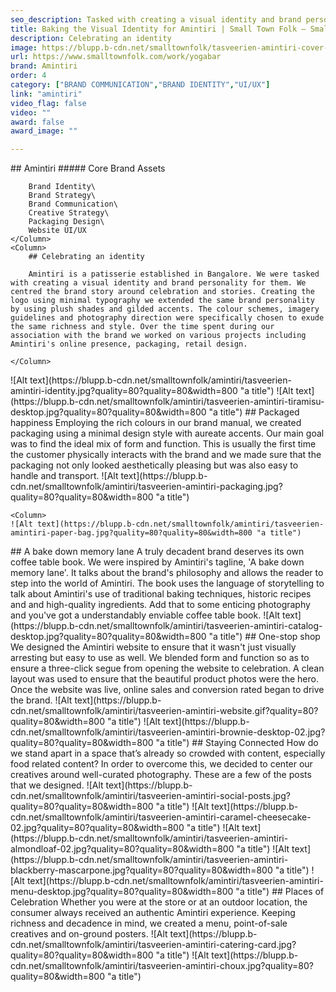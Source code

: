 ```yaml
---
seo_description: Tasked with creating a visual identity and brand personality for them, we spent time on various projects including Amintiri's online presence, packaging, retail design.
title: Baking the Visual Identity for Amintiri | Small Town Folk — Small Town Folk
description: Celebrating an identity 
image: https://blupp.b-cdn.net/smalltownfolk/tasveerien-amintiri-cover-03.jpg?quality=80
url: https://www.smalltownfolk.com/work/yogabar
brand: Amintiri 
order: 4
category: ["BRAND COMMUNICATION","BRAND IDENTITY","UI/UX"]
link: "amintiri"
video_flag: false
video: ""
award: false
award_image: ""

---
```


<Column2>
    <Column>
        ## Amintiri 
        ##### Core Brand Assets

        Brand Identity\
        Brand Strategy\
        Brand Communication\
        Creative Strategy\
        Packaging Design\
        Website UI/UX
    </Column>
    <Column>
        ## Celebrating an identity 
        
        Amintiri is a patisserie established in Bangalore. We were tasked with creating a visual identity and brand personality for them. We centred the brand story around celebration and stories. Creating the logo using minimal typography we extended the same brand personality by using plush shades and gilded accents. The colour schemes, imagery guidelines and photography direction were specifically chosen to exude the same richness and style. Over the time spent during our association with the brand we worked on various projects including Amintiri's online presence, packaging, retail design.

    </Column>
</Column2>

<Column>
    ![Alt text](https://blupp.b-cdn.net/smalltownfolk/amintiri/tasveerien-amintiri-identity.jpg?quality=80?quality=80&width=800 "a title")
</Column>

<Column>
    ![Alt text](https://blupp.b-cdn.net/smalltownfolk/amintiri/tasveerien-amintiri-tiramisu-desktop.jpg?quality=80?quality=80&width=800 "a title")
</Column>

<Column>
    ## Packaged happiness
    Employing the rich colours in our brand manual, we created packaging using a minimal design style with aureate accents. Our main goal was to find the ideal mix of form and function. This is usually the first time the customer physically interacts with the brand and we made sure that the packaging not only looked aesthetically pleasing but was also easy to handle and transport. 
</Column>

<Column2>
    <Column>
    ![Alt text](https://blupp.b-cdn.net/smalltownfolk/amintiri/tasveerien-amintiri-packaging.jpg?quality=80?quality=80&width=800 "a title")
    </Column>

    <Column>
    ![Alt text](https://blupp.b-cdn.net/smalltownfolk/amintiri/tasveerien-amintiri-paper-bag.jpg?quality=80?quality=80&width=800 "a title")
</Column>
</Column2>

<Column>
    ## A bake down memory lane
    A truly decadent brand deserves its own coffee table book. We were inspired by Amintiri's tagline, 'A bake down memory lane'. It talks about the brand's philosophy and allows the reader to step into the world of Amintiri. The book uses the language of storytelling to talk about Amintiri's use of traditional baking techniques, historic recipes and and high-quality ingredients. Add that to some enticing photography and you've got a understandably enviable coffee table book.
</Column>

<Column>
    ![Alt text](https://blupp.b-cdn.net/smalltownfolk/amintiri/tasveerien-amintiri-catalog-desktop.jpg?quality=80?quality=80&width=800 "a title")
</Column>

<Column>
    ## One-stop shop 
    We designed the Amintiri website to ensure that it wasn't just visually arresting but easy to use as well. We blended form and function so as to ensure a three-click segue from opening the website to celebration. A clean layout was used to ensure that the beautiful product photos were the hero. Once the website was live, online sales and conversion rated began to drive the brand.
</Column>

<Column>
    ![Alt text](https://blupp.b-cdn.net/smalltownfolk/amintiri/tasveerien-amintiri-website.gif?quality=80?quality=80&width=800 "a title")
</Column>

<Column>
    ![Alt text](https://blupp.b-cdn.net/smalltownfolk/amintiri/tasveerien-amintiri-brownie-desktop-02.jpg?quality=80?quality=80&width=800 "a title")
</Column>

<Column>
    ## Staying Connected  
    How do we stand apart in a space that’s already so crowded with content, especially food related content? In order to overcome this, we decided to center our creatives around well-curated photography. These are a few of the posts that we designed.
</Column>

<Column>
    ![Alt text](https://blupp.b-cdn.net/smalltownfolk/amintiri/tasveerien-amintiri-social-posts.jpg?quality=80?quality=80&width=800 "a title")
</Column>

<Column3>
    <Column>
    ![Alt text](https://blupp.b-cdn.net/smalltownfolk/amintiri/tasveerien-amintiri-caramel-cheesecake-02.jpg?quality=80?quality=80&width=800 "a title")
    </Column>
    <Column>
    ![Alt text](https://blupp.b-cdn.net/smalltownfolk/amintiri/tasveerien-amintiri-almondloaf-02.jpg?quality=80?quality=80&width=800 "a title")
    </Column>
    <Column>
    ![Alt text](https://blupp.b-cdn.net/smalltownfolk/amintiri/tasveerien-amintiri-blackberry-mascarpone.jpg?quality=80?quality=80&width=800 "a title")
    </Column>
</Column3>

<Column>
    ![Alt text](https://blupp.b-cdn.net/smalltownfolk/amintiri/tasveerien-amintiri-menu-desktop.jpg?quality=80?quality=80&width=800 "a title")
</Column>

<Column>
    ## Places of Celebration 
    Whether you were at the store or at an outdoor location, the consumer always received an authentic Amintiri experience. Keeping richness and decadence in mind, we created a menu, point-of-sale creatives and on-ground posters. 
</Column>

<Column2>
    <Column>
    ![Alt text](https://blupp.b-cdn.net/smalltownfolk/amintiri/tasveerien-amintiri-catering-card.jpg?quality=80?quality=80&width=800 "a title")
    </Column>
    <Column>
    ![Alt text](https://blupp.b-cdn.net/smalltownfolk/amintiri/tasveerien-amintiri-choux.jpg?quality=80?quality=80&width=800 "a title")
    </Column>
</Column2>
